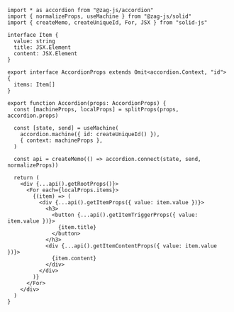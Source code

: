 ```tsx
import * as accordion from "@zag-js/accordion"
import { normalizeProps, useMachine } from "@zag-js/solid"
import { createMemo, createUniqueId, For, JSX } from "solid-js"

interface Item {
  value: string
  title: JSX.Element
  content: JSX.Element
}

export interface AccordionProps extends Omit<accordion.Context, "id"> {
  items: Item[]
}

export function Accordion(props: AccordionProps) {
  const [machineProps, localProps] = splitProps(props, accordion.props)

  const [state, send] = useMachine(
    accordion.machine({ id: createUniqueId() }),
    { context: machineProps },
  )

  const api = createMemo(() => accordion.connect(state, send, normalizeProps))

  return (
    <div {...api().getRootProps()}>
      <For each={localProps.items}>
        {(item) => (
          <div {...api().getItemProps({ value: item.value })}>
            <h3>
              <button {...api().getItemTriggerProps({ value: item.value })}>
                {item.title}
              </button>
            </h3>
            <div {...api().getItemContentProps({ value: item.value })}>
              {item.content}
            </div>
          </div>
        )}
      </For>
    </div>
  )
}
```
